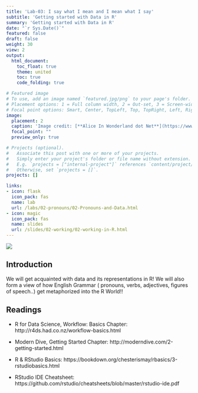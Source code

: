 ```yaml
---
title: 'Lab-03: I say what I mean and I mean what I say'
subtitle: 'Getting started with Data in R'
summary: 'Getting started with Data in R'
date: "`r Sys.Date()`"
featured: false
draft: false
weight: 30
view: 2
output:
  html_document:
    toc_float: true
    theme: united
    toc: true
    code_folding: true

# Featured image
# To use, add an image named `featured.jpg/png` to your page's folder.
# Placement options: 1 = Full column width, 2 = Out-set, 3 = Screen-width
# Focal point options: Smart, Center, TopLeft, Top, TopRight, Left, Right, BottomLeft, Bottom, BottomRight
image:
  placement: 2
  caption: 'Image credit: [**Alice In Wonderland dot Net**](https://www.alice-in-wonderland.net/)'
  focal_point: ""
  preview_only: true

# Projects (optional).
#   Associate this post with one or more of your projects.
#   Simply enter your project's folder or file name without extension.
#   E.g. `projects = ["internal-project"]` references `content/project/deep-learning/index.md`.
#   Otherwise, set `projects = []`.
projects: []

links:
- icon: flask
  icon_pack: fas
  name: lab
  url: /labs/02-pronouns/02-Pronouns-and-Data.html
- icon: magic
  icon_pack: fas
  name: slides
  url: /slides/02-working/02-working-in-R.html
---
```


![](featured.jpg)

## Introduction


We will get acquainted with data and its representations in R!  We will also form a view of how English Grammar ( pronouns, verbs, adjectives, figures of speech..) get metaphorized into the R World!!


## Readings


- R for Data Science, Workflow: Basics Chapter: http://r4ds.had.co.nz/workflow-basics.html

- Modern Dive, Getting Started Chapter: http://moderndive.com/2-getting-started.html

- R & RStudio Basics: https://bookdown.org/chesterismay/rbasics/3-rstudiobasics.html

- RStudio IDE Cheatsheet: https://github.com/rstudio/cheatsheets/blob/master/rstudio-ide.pdf
